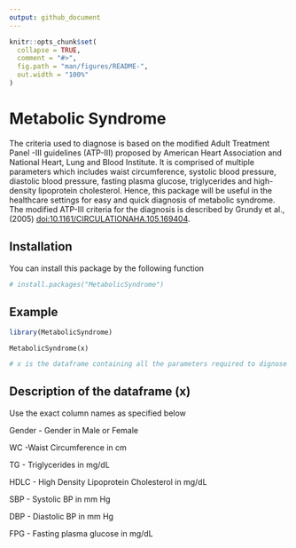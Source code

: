 ```yaml
---
output: github_document
---
```


<!-- README.md is generated from README.Rmd. Please edit that file -->

```r
knitr::opts_chunk$set(
  collapse = TRUE,
  comment = "#>",
  fig.path = "man/figures/README-",
  out.width = "100%"
)
```

# Metabolic Syndrome 

<!-- badges: start -->
<!-- badges: end -->

 The criteria used to diagnose is based on the modified Adult Treatment Panel -III guidelines (ATP-III) proposed by American Heart Association and National Heart, Lung and Blood Institute. It is comprised of multiple parameters which includes waist circumference, systolic blood pressure, diastolic blood pressure, fasting plasma glucose, triglycerides and high-density lipoprotein cholesterol. Hence, this package will be useful in the healthcare settings for easy and quick diagnosis of metabolic syndrome. The modified ATP-III criteria for the diagnosis is described by Grundy et al., (2005) <doi:10.1161/CIRCULATIONAHA.105.169404>.

## Installation

You can install this package by the following function

``` r
# install.packages("MetabolicSyndrome")
```

## Example


```r
library(MetabolicSyndrome)
```



```
MetabolicSyndrome(x)
```

```r
# x is the dataframe containing all the parameters required to dignose metabolic syndrome.
```

## Description of the dataframe (x)

Use the exact column names as specified below

Gender - Gender in Male or Female

WC -Waist Circumference in cm

TG - Triglycerides in mg/dL

HDLC - High Density Lipoprotein Cholesterol in mg/dL

SBP - Systolic BP in mm Hg

DBP - Diastolic BP in mm Hg

FPG - Fasting plasma glucose in mg/dL

